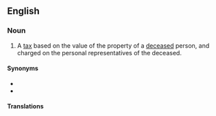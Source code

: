 ==English==
{{wikipedia}}

===Noun===
{{en-noun|~}}

# A [[tax]] based on the value of the property of a [[deceased]] person, and charged on the personal representatives of the deceased.

====Synonyms====
* {{l|en|death duty}}
* {{l|en|inheritance tax}}

====Translations====
{{trans-see|tax on the property of a deceased person|inheritance tax}}

{{C|en|Taxation}}